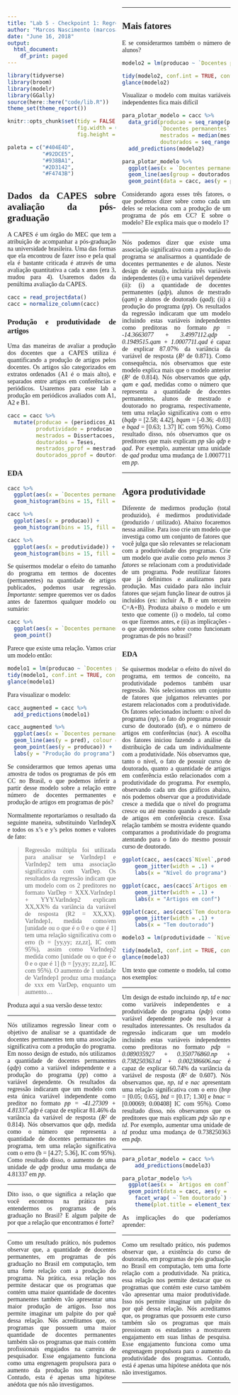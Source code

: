 ```yaml
---
title: "Lab 5 - Checkpoint 1: Regressão linear na prática"
author: "Marcos Nascimento (marcosantonio@copin.ufcg.edu.br)"
date: "June 16, 2018"
output:
  html_document:
    df_print: paged
---
```


<style>
    body {text-align: justify;
    font-family: "Times New Roman";
    -webkit-column-count:2;}
</style>

```r
library(tidyverse)
library(broom)
library(modelr)
library(GGally)
source(here::here("code/lib.R"))
theme_set(theme_report())

knitr::opts_chunk$set(tidy = FALSE,
                      fig.width = 6,
                      fig.height = 5)

paleta = c("#404E4D",
           "#92DCE5",
           "#938BA1",
           "#2D3142",
           "#F4743B")
```

## Dados da CAPES sobre avaliação da pós-graduação

A CAPES é um órgão do MEC que tem a atribuição de acompanhar a pós-graduação na universidade brasileira. Uma das formas que ela encontrou de fazer isso e pela qual ela é bastante criticada é através de uma avaliação quantitativa a cada x anos (era 3, mudou para 4). Usaremos dados da penúltima avaliação da CAPES.

```r
cacc = read_projectdata()
cacc = normalize_column(cacc)
```

### Produção e produtividade de artigos

Uma das maneiras de avaliar a produção dos docentes que a CAPES utiliza é quantificando a produção de artigos pelos docentes. Os artigos são categorizados em extratos ordenados (A1 é o mais alto), e separados entre artigos em conferências e periódicos. Usaremos para esse lab a produção em periódicos avaliados com A1, A2 e B1. 

```r
cacc = cacc %>% 
  mutate(producao = (periodicos_A1 + periodicos_A2 + periodicos_B1), 
         produtividade = producao / `Docentes permanentes`, 
         mestrados = Dissertacoes, 
         doutorados = Teses,
         mestrados_pprof = mestrados / `Docentes permanentes`, 
         doutorados_pprof = doutorados / `Docentes permanentes`)
```

### EDA

```r
cacc %>% 
  ggplot(aes(x = `Docentes permanentes`)) + 
  geom_histogram(bins = 15, fill = paleta[1])

cacc %>% 
  ggplot(aes(x = producao)) + 
  geom_histogram(bins = 15, fill = paleta[2])

cacc %>% 
  ggplot(aes(x = produtividade)) + 
  geom_histogram(bins = 15, fill = paleta[3])
```

Se quisermos modelar o efeito do tamanho do programa em termos de docentes (permanentes) na quantidade de artigos publicados, podemos usar regressão. 
*Importante*: sempre queremos ver os dados antes de fazermos qualquer modelo ou sumário: 

```r
cacc %>% 
  ggplot(aes(x = `Docentes permanentes`, y = producao)) + 
  geom_point()
```

Parece que existe uma relação. Vamos criar um modelo então:

```r
modelo1 = lm(producao ~ `Docentes permanentes`, data = cacc)
tidy(modelo1, conf.int = TRUE, conf.level = 0.95)
glance(modelo1)
```

Para visualizar o modelo:

```r
cacc_augmented = cacc %>% 
  add_predictions(modelo1) 

cacc_augmented %>% 
  ggplot(aes(x = `Docentes permanentes`)) + 
  geom_line(aes(y = pred), colour = "brown") + 
  geom_point(aes(y = producao)) + 
  labs(y = "Produção do programa")
```

Se considerarmos que temos apenas uma amostra de todos os programas de pós em CC no Brasil, o que podemos inferir a partir desse modelo sobre a relação entre número de docentes permanentes e produção de artigos em programas de pós? 

Normalmente reportaríamos o resultado da seguinte maneira, substituindo VarIndepX e todos os x's e y's pelos nomes e valores de fato:

> Regressão múltipla foi utilizada para analisar se VarIndep1 e VarIndep2 tem uma associação significativa com VarDep. Os resultados da regressão indicam que um modelo com os 2 preditores no formato VarDep = XXX.VarIndep1 + YYY.VarIndep2 explicam XX,XX% da variância da variável de resposta (R2 = XX,XX). VarIndep1, medida como/em [unidade ou o que é o 0 e o que é 1] tem uma relação significativa com o erro (b = [yy,yy; zz,zz], IC com 95%), assim como VarIndep2 medida como [unidade ou o que é o 0 e o que é 1] (b = [yy,yy; zz,zz], IC com 95%). O aumento de 1 unidade de VarIndep1 produz uma mudança de xxx em VarDep, enquanto um aumento...

Produza aqui a sua versão desse texto:

-----

Nós utilizamos regressão linear com o objetivo de analisar se a quantidade de docentes permanentes tem uma associação significativa com a produção do programa. Em nosso design de estudo, nós utilizamos a quantidade de docentes permanentes (*qdp*) como a variável independente e a produção do programa (*pp*) como a variável dependente. Os resultados da regressão indicaram que um modelo com esta única variável independente como preditor no formato *pp = -41.27309 + 4.81337.qdp* é capaz de explicar 81.46% da variância da variável de resposta (*R²* de 0.814). Nós observamos que *qdp*, medida como o número que representa a quantidade de docentes permanentes no programa, tem uma relação significativa com o erro (b = [4.27; 5.36], IC com 95%). Como resultado disso, o aumento de uma unidade de *qdp* produz uma mudança de 4.81337 em *pp*.

-----

Dito isso, o que significa a relação que você encontrou na prática para entendermos os programas de pós graduação no Brasil? E algum palpite de por que a relação que encontramos é forte?

-----

Como um resultado prático, nós pudemos observar que, a quantidade de docentes permanentes, em programas de pós graduação no Brasil em computação, tem uma forte relação com a produção do programa. Na prática, essa relação nos permite destacar que os programas que contém uma maior quantidade de docentes permanentes também vão apresentar uma maior produção de artigos. Isso nos permite imaginar um palpite do por quê dessa relação. Nós acreditamos que, os programas que possuem uma maior quantidade de docentes permanentes também são os programas que mais contém profissionais engajados na carreira de pesquisador. Esse engajamento funciona como uma engrenagem propulsora para o aumento da produção nos programas. Contudo, esta é apenas uma hipótese anédota que nós não investigamos.

-----

## Mais fatores

E se considerarmos também o número de alunos?

```r
modelo2 = lm(producao ~ `Docentes permanentes` + mestrados + doutorados, data = cacc)

tidy(modelo2, conf.int = TRUE, conf.level = 0.95)
glance(modelo2)
```

Visualizar o modelo com muitas variáveis independentes fica mais difícil

```r
para_plotar_modelo = cacc %>% 
  data_grid(producao = seq_range(producao, 10),
            `Docentes permanentes` = seq_range(`Docentes permanentes`, 4),
            mestrados = median(mestrados),
            doutorados = seq_range(doutorados, 3)) %>% 
  add_predictions(modelo2)
```

```r
para_plotar_modelo %>% 
  ggplot(aes(x = `Docentes permanentes`, y = pred)) + 
  geom_line(aes(group = doutorados, colour = doutorados)) + 
  geom_point(data = cacc, aes(y = producao, colour = doutorados))
```

Considerando agora esses três fatores, o que podemos dizer sobre como cada um deles se relaciona com a produção de um programa de pós em CC? E sobre o modelo? Ele explica mais que o modelo 1? 

-----

Nós podemos dizer que existe uma associação significativa com a produção do programa se analisarmos a quantidade de docentes permanentes e de alunos. Neste design de estudo, incluiria três variáveis independentes (i) e uma variável dependete (ii): (i) a quantidade de docentes permanentes (*qdp*), alunos de mestrado (*qam*) e alunos de doutorado (*qad*); (ii) a produção do programa (*pp*). Os resultados da regressão indicaram que um modelo incluindo estas variáveis independentes como preditoras no formato *pp = -14.3663077 + 3.4997112.qdp - 0.1949515.qam + 1.0007711.qad* é capaz de explicar 87.07% da variância da variável de resposta (*R²* de 0.871). Como consequência, nós observamos que este modelo explica mais que o modelo anterior (*R²* de 0.814). Nós observamos que *qdp*, *qam* e *qad*, medidas como o número que representa a quantidade de docentes permanentes, alunos de mestrado e doutorado no programa, respectivamente, tem uma relação significativa com o erro (*bqdp* = [2.58; 4.42], *bqam* = [-0.36; -0.03] e *bqad* = [0.63; 1.37] IC com 95%). Como resultado disso, nós observamos que os preditores que mais explicam *pp* são *qdp* e *qad*. Por exemplo, aumentar uma unidade de *qad* produz uma mudança de 1.0007711 em *pp*.

-----

## Agora produtividade 

Diferente de medirmos produção (total produzido), é medirmos produtividade (produzido / utilizado). Abaixo focaremos nessa análise. Para isso crie um modelo que investiga como um conjunto de fatores que você julga que são relevantes se relacionam com a produtividade dos programas. Crie um modelo que avalie como _pelo menos 3 fatores_ se relacionam com a produtividade de um programa. Pode reutilizar fatores que já definimos e analizamos para produção. Mas cuidado para não incluir fatores que sejam função linear de outros já incluídos (ex: incluir A, B e um terceiro C=A+B). Produza abaixo o modelo e um texto que comente (i) o modelo, tal como os que fizemos antes, e (ii) as implicações - o que aprendemos sobre como funcionam programas de pós no brasil?

### EDA

Se quisermos modelar o efeito do nível do programa, em termos de conceito, na produtividade podemos também usar regressão. Nós selecionamos um conjunto de fatores que julgamos relevantes por estarem relacionados com a produtividade. Os fatores selecionados incluem: o nível do programa (*np*), o fato do programa possuir curso de doutorado (*td*), e o número de artigos em conferências (*nac*). A escolha dos fatores iniciou fazendo a análise da distribuição de cada um individualmente com a produtividade. Nós observamos que, tanto o nível, o fato de possuir curso de doutorado, quanto a quantidade de artigos em conferência estão relacionados com a produtividade do programa. Por exemplo, observando cada um dos gráficos abaixo, nós podemos observar que a produtividade cresce a medida que o nível do programa cresce ou até mesmo quando a quantidade de artigos em conferência cresce. Essa relação também se mostra evidente quando comparamos a produtividade do programa atentando para o fato do mesmo possuir curso de doutorado.

```r
ggplot(cacc, aes(cacc$`Nível`,produtividade)) +
    geom_jitter(width = .1) +
    labs(x = "Nível do programa")

ggplot(cacc, aes(cacc$`Artigos em conf`,produtividade)) +
    geom_jitter(width = .1) +
    labs(x = "Artigos em conf")

ggplot(cacc, aes(cacc$`Tem doutorado`,produtividade)) +
    geom_jitter(width = .1) +
    labs(x = "Tem doutorado")
```

```r
modelo3 = lm(produtividade ~ `Nível` + `Tem doutorado` + `Artigos em conf`, data = cacc)

tidy(modelo3, conf.int = TRUE, conf.level = 0.95)
glance(modelo3)
```

Um texto que comente o modelo, tal como nos exemplos:

-----

Um design de estudo incluindo *np*, *td* e *nac* como variáveis independentes e a produtividade do programa (*pdp*) como variável dependente pode nos levar a resultados interessantes. Os resultados da regressão indicaram que um modelo incluindo estas variáveis independentes como preditoras no formato *pdp = 0.089035927 + 0.350776860.np + 0.738250363.td + 0.002386606.nac* é capaz de explicar 60.74% da variância da variável de resposta (*R²* de 0.607). Nós observamos que, *np*, *td* e *nac* apresentam uma relação significativa com o erro (*bnp* = [0.05; 0.65], *btd* = [0.17; 1.30] e *bnac* = [0.00069; 0.00408] IC com 95%). Como resultado disso, nós observamos que os preditores que mais explicam *pdp* são *np* e *td*. Por exemplo, aumentar uma unidade de *td* produz uma mudança de 0.738250363 em *pdp*.

-----

```r
para_plotar_modelo = cacc %>%
    add_predictions(modelo3)

para_plotar_modelo %>% 
  ggplot(aes(x = `Artigos em conf`, y = pred)) + 
  geom_point(data = cacc, aes(y = `Artigos em conf`,colour = `Tem doutorado`)) +
    facet_wrap( ~`Tem doutorado`) +
    theme(plot.title = element_text(hjust = 0.5))
```

As implicações do que poderíamos aprender:

-----

Como um resultado prático, nós pudemos observar que, a existência do curso de doutorado, em programas de pós graduação no Brasil em computação, tem uma forte relação com a produtividade. Na prática, essa relação nos permite destacar que os programas que contém este curso também vão apresentar uma maior produtividade. Isso nós permite imaginar um palpite do por quê dessa relação. Nós acreditamos que, os programas que possuem este curso também são os programas que mais pressionam os estudantes a mostrarem engajamento em suas linhas de pesquisa. Esse engajamento funciona como uma engrenagem propulsora para o aumento da produtividade dos programas. Contudo, está é apenas uma hipótese anédota que nós não investigamos.

-----